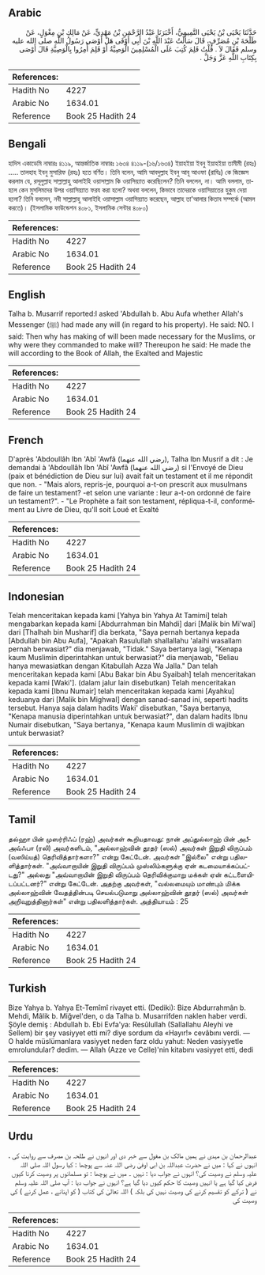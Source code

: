 ## Arabic


<div dir="rtl" lang="ar" style={{fontSize:'larger',backgroundColor:'#f8f9fa',padding:20}}>
حَدَّثَنَا يَحْيَى بْنُ يَحْيَى التَّمِيمِيُّ، أَخْبَرَنَا عَبْدُ الرَّحْمَنِ بْنُ مَهْدِيٍّ، عَنْ مَالِكِ بْنِ مِغْوَلٍ، عَنْ طَلْحَةَ بْنِ مُصَرِّفٍ، قَالَ سَأَلْتُ عَبْدَ اللَّهِ بْنَ أَبِي أَوْفَى هَلْ أَوْصَى رَسُولُ اللَّهِ صلى الله عليه وسلم فَقَالَ لاَ ‏.‏ قُلْتُ فَلِمَ كُتِبَ عَلَى الْمُسْلِمِينَ الْوَصِيَّةُ أَوْ فَلِمَ أُمِرُوا بِالْوَصِيَّةِ قَالَ أَوْصَى بِكِتَابِ اللَّهِ عَزَّ وَجَلَّ ‏.‏
</div>
<div style={{backgroundColor:'#f8f9fa',padding:20, marginBottom: 10}}><table> <thead> <tr> <th>References:</th> <th></th> </tr> </thead> <tbody><tr><td>Hadith No</td><td>4227</td></tr><tr><td>Arabic No</td><td>1634.01</td></tr><tr><td>Reference</td><td>Book 25 Hadith 24</td></tr></tbody></table></div>

## Bengali


<div dir="ltr" lang="bn" style={{fontSize:'larger',backgroundColor:'#f8f9fa',padding:20}}>
হাদিস একাডেমি নাম্বারঃ ৪১১৯, আন্তর্জাতিক নাম্বারঃ ১৬৩৪ ৪১১৯-(১৬/১৬৩৪) ইয়াহইয়া ইবনু ইয়াহইয়া তামীমী (রহঃ) ..... তালহাহ ইবনু মুসারিফ (রহঃ) হতে বর্ণিত। তিনি বলেন, আমি আবদুল্লাহ ইবনু আবূ আওফা (রাযিঃ) কে জিজ্ঞেস করলাম যে, রসূলুল্লাহ সাল্লাল্লাহু আলাইহি ওয়াসাল্লাম কি ওয়াসিয়্যাত করেছিলেন? তিনি বললেন, না। আমি বললাম, তাহলে কেন মুসলিমদের উপর ওয়াসিয়্যাত ফরয করা হলো? অথবা বললেন, কিভাবে তাদেরকে ওয়াসিয়াতের হুকুম দেয়া হলো? তিনি বললেন, নবী সাল্লাল্লাহু আলাইহি ওয়াসাল্লাম ওয়াসিয়্যাত করেছেন, আল্লাহ তা'আলার কিতাব সম্পর্কে (আমল করতে)। (ইসলামিক ফাউন্ডেশন ৪০৮১, ইসলামিক সেন্টার ৪০৮০)
</div>
<div style={{backgroundColor:'#f8f9fa',padding:20, marginBottom: 10}}><table> <thead> <tr> <th>References:</th> <th></th> </tr> </thead> <tbody><tr><td>Hadith No</td><td>4227</td></tr><tr><td>Arabic No</td><td>1634.01</td></tr><tr><td>Reference</td><td>Book 25 Hadith 24</td></tr></tbody></table></div>

## English


<div dir="ltr" lang="en" style={{fontSize:'larger',backgroundColor:'#f8f9fa',padding:20}}>
Talha b. Musarrif reported:I asked 'Abdullah b. Abu Aufa whether Allah's Messenger (ﷺ) had made any will (in regard to his property). He said: NO. I said: Then why has making of will been made necessary for the Muslims, or why were they commanded to make will? Thereupon he said: He made the will according to the Book of Allah, the Exalted and Majestic
</div>
<div style={{backgroundColor:'#f8f9fa',padding:20, marginBottom: 10}}><table> <thead> <tr> <th>References:</th> <th></th> </tr> </thead> <tbody><tr><td>Hadith No</td><td>4227</td></tr><tr><td>Arabic No</td><td>1634.01</td></tr><tr><td>Reference</td><td>Book 25 Hadith 24</td></tr></tbody></table></div>

## French


<div dir="ltr" lang="fr" style={{fontSize:'larger',backgroundColor:'#f8f9fa',padding:20}}>
D'après 'Abdoullâh Ibn 'Abî 'Awfâ (رضي الله عنهما), Talha Ibn Musrif a dit : Je demandai à 'Abdoullâh Ibn 'Abî 'Awfâ (رضي الله عنهما) si l'Envoyé de Dieu (paix et bénédiction de Dieu sur lui) avait fait un testament et il me répondit que non. - "Mais alors, repris-je, pourquoi a-t-on prescrit aux musulmans de faire un testament? -et selon une variante : leur a-t-on ordonné de faire un testament?". - "Le Prophète a fait son testament, répliqua-t-il, conformément au Livre de Dieu, qu'Il soit Loué et Exalté
</div>
<div style={{backgroundColor:'#f8f9fa',padding:20, marginBottom: 10}}><table> <thead> <tr> <th>References:</th> <th></th> </tr> </thead> <tbody><tr><td>Hadith No</td><td>4227</td></tr><tr><td>Arabic No</td><td>1634.01</td></tr><tr><td>Reference</td><td>Book 25 Hadith 24</td></tr></tbody></table></div>

## Indonesian


<div dir="ltr" lang="id" style={{fontSize:'larger',backgroundColor:'#f8f9fa',padding:20}}>
Telah menceritakan kepada kami [Yahya bin Yahya At Tamimi] telah mengabarkan kepada kami [Abdurrahman bin Mahdi] dari [Malik bin Mi'wal] dari [Thalhah bin Musharif] dia berkata, "Saya pernah bertanya kepada [Abdullah bin Abu Aufa], "Apakah Rasulullah shallallahu 'alaihi wasallam pernah berwasiat?" dia menjawab, "Tidak." Saya bertanya lagi, "Kenapa kaum Muslimin diperintahkan untuk berwasiat?" dia menjawab, "Beliau hanya mewasiatkan dengan Kitabullah Azza Wa Jalla." Dan telah menceritakan kepada kami [Abu Bakar bin Abu Syaibah] telah menceritakan kepada kami [Waki']. (dalam jalur lain disebutkan) Telah menceritakan kepada kami [Ibnu Numair] telah menceritakan kepada kami [Ayahku] keduanya dari [Malik bin Mighwal] dengan sanad-sanad ini, seperti hadits tersebut. Hanya saja dalam hadits Waki' disebutkan, "Saya bertanya, "Kenapa manusia diperintahkan untuk berwasiat?", dan dalam hadits Ibnu Numair disebutkan, "Saya bertanya, "Kenapa kaum Muslimin di wajibkan untuk berwasiat?
</div>
<div style={{backgroundColor:'#f8f9fa',padding:20, marginBottom: 10}}><table> <thead> <tr> <th>References:</th> <th></th> </tr> </thead> <tbody><tr><td>Hadith No</td><td>4227</td></tr><tr><td>Arabic No</td><td>1634.01</td></tr><tr><td>Reference</td><td>Book 25 Hadith 24</td></tr></tbody></table></div>

## Tamil


<div dir="ltr" lang="ta" style={{fontSize:'larger',backgroundColor:'#f8f9fa',padding:20}}>
தல்ஹா பின் முஸர்ரிஃப் (ரஹ்) அவர்கள் கூறியதாவது: நான் அப்துல்லாஹ் பின் அபீஅவ்ஃபா (ரலி) அவர்களிடம், "அல்லாஹ்வின் தூதர் (ஸல்) அவர்கள் இறுதி விருப்பம் (வஸிய்யத்) தெரிவித்தார்களா?" என்று கேட்டேன். அவர்கள் "இல்லை" என்று பதிலளித்தார்கள். "அவ்வாறாயின் இறுதி விருப்பம் முஸ்லிம்களுக்கு ஏன் கடமையாக்கப்பட்டது?" அல்லது "அவ்வாறாயின் இறுதி விருப்பம் தெரிவிக்குமாறு மக்கள் ஏன் கட்டளையிடப்பட்டனர்?" என்று கேட்டேன். அதற்கு அவர்கள், "வல்லமையும் மாண்பும் மிக்க அல்லாஹ்வின் வேதத்தின்படி செயல்படுமாறு அல்லாஹ்வின் தூதர் (ஸல்) அவர்கள் அறிவுறுத்தினார்கள்" என்று பதிலளித்தார்கள். அத்தியாயம் : 25
</div>
<div style={{backgroundColor:'#f8f9fa',padding:20, marginBottom: 10}}><table> <thead> <tr> <th>References:</th> <th></th> </tr> </thead> <tbody><tr><td>Hadith No</td><td>4227</td></tr><tr><td>Arabic No</td><td>1634.01</td></tr><tr><td>Reference</td><td>Book 25 Hadith 24</td></tr></tbody></table></div>

## Turkish


<div dir="ltr" lang="tr" style={{fontSize:'larger',backgroundColor:'#f8f9fa',padding:20}}>
Bize Yahya b. Yahya Et-Temîmî rivayet etti. (Dediki): Bize Abdurrahmân b. Mehdi, Mâlik b. Miğvel'den, o da Talha b. Musarrifden naklen haber verdi. Şöyle demiş : Abdullah b. Ebi Evfa'ya: Resûlullah (Sallallahu Aleyhi ve Sellem) bir şey vasiyyet etti mi? diye sordum da «Hayır!» cevâbını verdi. — O halde müslümanlara vasiyyet neden farz oldu yahut: Neden vasiyyetle emrolundular? dedim. — Allah (Azze ve Celle)'nin kitabını vasiyyet etti, dedi
</div>
<div style={{backgroundColor:'#f8f9fa',padding:20, marginBottom: 10}}><table> <thead> <tr> <th>References:</th> <th></th> </tr> </thead> <tbody><tr><td>Hadith No</td><td>4227</td></tr><tr><td>Arabic No</td><td>1634.01</td></tr><tr><td>Reference</td><td>Book 25 Hadith 24</td></tr></tbody></table></div>

## Urdu


<div dir="rtl" lang="ur" style={{fontSize:'larger',backgroundColor:'#f8f9fa',padding:20}}>
عبدالرحمان بن مہدی نے ہمیں مالک بن مغول سے خبر دی اور انہوں نے طلحہ بن مصرف سے روایت کی ، انہوں نے کہا : میں نے حضرت عبداللہ بن ابی اوفیٰ رضی اللہ عنہ سے پوچھا : کیا رسول اللہ صلی اللہ علیہ وسلم نے وصیت کی؟ انہوں نے جواب دیا : نہیں ۔ میں نے پوچھا : تو مسلمانوں پر وصیت کرنا کیوں فرض کیا گیا ہے یا انہیں وصیت کا حکم کیوں دیا گیا ہے؟ انہوں نے جواب دیا : آپ صلی اللہ علیہ وسلم نے ( ترکے کو تقسیم کرنے کی وصیت نہیں کی بلکہ ) اللہ تعالیٰ کی کتاب ( کو اپنانے ، عمل کرنے ) کی وصیت کی
</div>
<div style={{backgroundColor:'#f8f9fa',padding:20, marginBottom: 10}}><table> <thead> <tr> <th>References:</th> <th></th> </tr> </thead> <tbody><tr><td>Hadith No</td><td>4227</td></tr><tr><td>Arabic No</td><td>1634.01</td></tr><tr><td>Reference</td><td>Book 25 Hadith 24</td></tr></tbody></table></div>